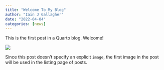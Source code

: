 ```yaml
---
title: "Welcome To My Blog"
author: "Iain J Gallagher"
date: "2022-04-04"
categories: [news]
---
```


This is the first post in a Quarto blog. Welcome!

![](thumbnail.jpg)

Since this post doesn't specify an explicit `image`, the first image in the post will be used in the listing page of posts.
